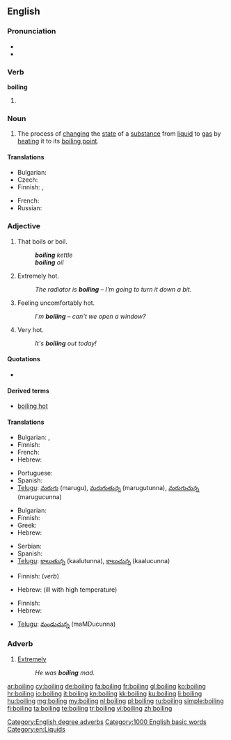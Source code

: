 ==English==

===Pronunciation===
* {{audio|en-us-boiling.ogg|Audio (US)}}
* {{rhymes|ɔɪlɪŋ}}

===Verb===
'''boiling'''

# {{present participle of|[[boil]]}}

===Noun===
{{wikipedia}}
{{en-noun}}

# The process of [[change|changing]] the [[state]] of a [[substance]] from [[liquid]] to [[gas]] by [[heat]]ing it to its [[boiling point]].

====Translations====
{{trans-top|process of changing the state of a substance}}
* Bulgarian: {{t|bg|кипене|n}}
* Czech: {{t+|cs|var|m}}
* Finnish: {{t-|fi|kiehuttaminen}},  {{t-|fi|keittäminen}}
{{trans-mid}}
* French: {{t+|fr|ébullition|f}}
* Russian: {{t+|ru|кипение|n|tr=kipénije}}
{{trans-bottom}}

===Adjective===
{{en-adj}}

# That boils or boil.
#: '''''boiling''' kettle''
#: '''''boiling''' oil''
# {{context|of a thing|informal|hyperbole}} Extremely hot.
#: ''The radiator is '''boiling''' &ndash; I'm going to turn it down a bit.''
# {{context|of a person|informal|hyperbole}} Feeling uncomfortably hot.
#: ''I'm '''boiling''' &ndash; can't we open a window?''
# {{context|of the weather|hyperbole}} Very hot.
#: ''It's '''boiling''' out today!''

====Quotations====
* {{seeCites}}

====Derived terms====
* [[boiling hot]]

====Translations====
{{trans-top|that boil(s)}}
* Bulgarian: {{t+|bg|врящ}},  {{t|bg|кипящ}}
* Finnish: {{t-|fi|kiehuva}}
* French: {{t+|fr|bouillant|m}}
* Hebrew: {{t-|he|רותח|m|alt=רוֹתֵחַ|tr=rotéakh}}
{{trans-mid}}
* Portuguese: {{t+|pt|fervente}}
* Spanish: {{t-|es|hirviendo}}
* [[Telugu]]: [[మరుగు]] (marugu), [[మరుగుతున్న]] (marugutunna), [[మరుగుచున్న]] (marugucunna)
{{trans-bottom}}

{{trans-top|of a thing: extremely hot}}
* Bulgarian: {{t+|bg|врял}}
* Finnish: {{t-|fi|tulikuuma}}
* Greek: {{t|el|καυτός|tr=kaftós}}
* Hebrew: {{t-|he|רותח|m|alt=רוֹתֵחַ|tr=rotéakh}}
{{trans-mid}}
* Serbian: {{t-|sr|vrelo|n}}
* Spanish: {{t-|es|hirviendo}}
* [[Telugu]]: [[కాలుతున్న]] (kaalutunna), [[కాలుచున్న]] (kaalucunna)
{{trans-bottom}}

{{trans-top|of a person: feeling uncomfortably hot}}
* Finnish: {{t+|fi|läkähtyä}} (''verb'')
{{trans-mid}}
* Hebrew: {{t-|he|קודח|m|alt=קוֹדֵחַ|tr=qodéakh}} (ill with high temperature)
{{trans-bottom}}

{{trans-top|of the weather: very hot}}
* Finnish: {{t-|fi|helteinen}}
* Hebrew: {{t-|he|לוהט|m|alt=לוֹהֵט|tr=lohéT}}
{{trans-mid}}
* [[Telugu]]: [[మండుచున్న]] (maMDucunna)
{{trans-bottom}}

===Adverb===
{{en-adv|-}}

# {{context|of adjectives associated with heat}} [[extremely|Extremely]]
#: ''He was '''boiling''' mad.''

[[Category:English degree adverbs]]
[[Category:1000 English basic words]]
[[Category:en:Liquids]]

[[ar:boiling]]
[[cy:boiling]]
[[de:boiling]]
[[fa:boiling]]
[[fr:boiling]]
[[gl:boiling]]
[[ko:boiling]]
[[hr:boiling]]
[[io:boiling]]
[[it:boiling]]
[[kn:boiling]]
[[kk:boiling]]
[[ku:boiling]]
[[li:boiling]]
[[hu:boiling]]
[[mg:boiling]]
[[my:boiling]]
[[nl:boiling]]
[[pl:boiling]]
[[ru:boiling]]
[[simple:boiling]]
[[fi:boiling]]
[[ta:boiling]]
[[te:boiling]]
[[tr:boiling]]
[[vi:boiling]]
[[zh:boiling]]